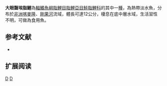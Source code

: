 {{Speciesbox 
| genus = Bryconaethiops
| species = macrops
| status = LC
| status_system = IUCN3.1
| authority =  [[Boulenger|Boulenger]], 1920
| synonyms = 
}}
'''大眼齧埃脂鯉'''為[[輻鰭魚綱|輻鰭魚綱]][[脂鯉目|脂鯉目]][[脂鯉亞目|脂鯉亞目]][[鮭脂鯉科|鮭脂鯉科]]的其中一[[種|種]]，為熱帶淡水魚，分布於[[非洲|非洲]][[喀麥隆|喀麥隆]]、[[剛果河|剛果河]]流域，體長可達12公分，棲息在底中層水域，生活習性不明，可做為食用魚。

==参考文献==
{{refbegin}}
*{{FishBase_species|genus=Bryconaethiops|species=macrops|year=2014|month=1}}
{{refend}}

== 扩展阅读 ==
{{refbegin}}
{{wikispecies-inline|Bryconaethiops macrops|大眼齧埃脂鯉}}
{{refend}}

{{Taxonbar|from=Q2836050}}

[[Category:食用魚|D]]
[[Category:齧埃脂鯉屬|D]]


{{魚類小作品}}